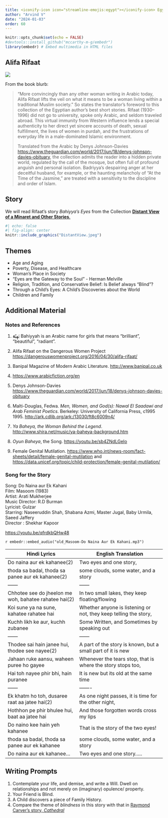```yaml
---
title: <iconify-icon icon="streamline-emojis:egypt"></iconify-icon> Egypt - Alifa Rifaat
author: "Arvind V"
date: "2024-01-03"
order: 60
---
```


```r
knitr::opts_chunk$set(echo = FALSE)
#devtools::install_github("mccarthy-m-g/embedr")
library(embedr) # Embed multimedia in HTML files
```

## Alifa Rifaat

![](AlifaRifaat.png)

From the book blurb:

> “More convincingly than any other woman writing in Arabic today, Alifa
> Rifaat lifts the veil on what it means to be a woman living within a
> traditional Muslim society.” So states the translator’s foreword to
> this collection of the Egyptian author’s best short stories. Rifaat
> (1930–1996) did not go to university, spoke only Arabic, and seldom
> traveled abroad. This virtual immunity from Western influence lends a
> special authenticity to her direct yet sincere accounts of death,
> sexual fulfillment, the lives of women in purdah, and the frustrations
> of everyday life in a male-dominated Islamic environment.\
>
> Translated from the Arabic by Denys Johnson-Davies
> <u><https://www.theguardian.com/world/2017/jun/18/denys-johnson-davies-obituary></u>,
> the collection admits the reader into a hidden private world,
> regulated by the call of the mosque, but often full of profound
> anguish and personal isolation. Badriyya’s despairing anger at her
> deceitful husband, for example, or the haunting melancholy of “At the
> Time of the Jasmine,” are treated with a sensitivity to the discipline
> and order of Islam.

## Story

We will read Rifaat's story *Bahiyya's Eyes* from the Collection
<u>[**Distant View of a Minaret and Other
Stories**.](Distant%20View%20of%20a%20Minaret%20and%20Other%20Storie%20-%20Rifaat,%20Alifa.pdf)</u>


```r
#| echo: false
#| fig-align: center
knitr::include_graphics("DistantView.jpeg")

```



## Themes

-   Age and Aging
-   Poverty, Disease, and Healthcare
-   Woman's Place in Society
-   "Eyes are the Gateway to the Soul" - Herman Melville
-   Religion, Tradition, and Conservative Belief: Is Belief always
    "Blind"?
-   Through a Child's Eyes: A Child's Discoveries about the World
-   Children and Family

## Additional Material

### Notes and References

1.  بَهِيّ**ة** Bahiyyah is an Arabic name for girls that means
    “brilliant”, “beautiful”, “radiant”.

2.  Alifa Rifaat on the Dangerous Women Project
    <u><https://dangerouswomenproject.org/2016/04/30/alifa-rifaat/></u>

3.  Banipal Magazine of Modern Arabic Literature.
    <u><http://www.banipal.co.uk></u>

4.  <u><https://www.arabicfiction.org/en></u>

5.  Denys Johnson-Davies
    <u><https://www.theguardian.com/world/2017/jun/18/denys-johnson-davies-obituary></u>

6.  Malti-Douglas, Fedwa. *Men, Women, and God(s): Nawal El Saadawi and
    Arab Feminist Poetics*. Berkeley: University of California Press,
    c1995 1995. <u><http://ark.cdlib.org/ark:/13030/ft8c6009n4/></u>

7.  *Ya Baheya, the Woman Behind the Legend*.
    <u><http://www.shira.net/music/ya-baheya-background.htm></u>

8.  *Oyun Baheya*, the Song. <u><https://youtu.be/sb4ZNdLGeIo></u>

9. Female Genital Mutilation. <u><https://www.who.int/news-room/fact-sheets/detail/female-genital-mutilation></u> and <u><https://data.unicef.org/topic/child-protection/female-genital-mutilation/></u>



### Song for the Story

Song: Do Naina aur Ek Kahani\
Film: Masoom (1983)\
Artist: Arati Mukherjee\
Music Director: R.D Burman\
Lyricist: Gulzar\
Starring: Naseeruddin Shah, Shabana Azmi, Master Jugal, Baby Urmila,
Saeed Jaffery\
Director : Shekhar Kapoor\

<u><https://youtu.be/qfrdkbQHw48></u>

`r embedr::embed_audio("old_Masoom-Do Naina Aur Ek Kahani.mp3")`

| Hindi Lyrics                                          | English Translation                                              |
|-------------------------------------------------------|------------------------------------------------------------------|
| Do naina aur ek kahanee(2)                            | Two eyes and one story,                                          |
| thoda sa badal, thoda sa panee aur ek kahanee(2)      | some clouds, some water, and a story                             |
| ------                                                | ------                                                           |
| Chhotee see do jheelon me woh, bahatee rahatee hai(2) | In two small lakes, they keep floating/flowing                   |
| Koi sune ya na sune, kahatee rahatee hai              | Whether anyone is listening or not, they keep telling the story, |
| Kuchh likh ke aur, kuchh zubanee                      | Some Written, and Sometimes by speaking out                      |
| ------                                                | ------                                                           |
| Thodee sai hain janee hui, thodee see nayee(2)        | A part of the story is known, but a small part of it is new      |
| Jahaan ruke aansu, waheen puree ho gayee              | Whenever the tears stop, that is where the story stops too,      |
| Hai toh nayee phir bhi, hain puranee                  | It is new but its old at the same time                           |
| ------                                                | -------                                                          |
| Ek khatm ho toh, dusaree raat aa jatee hai(2)         | As one night passes, it is time for the other night,             |
| Hothhon pe phir bhulee hui, baat aa jatee hai         | And those forgotten words cross my lips                          |
| Do naino kee hain yeh kahanee                         | That is the story of the two eyes!                               |
| thoda sa badal, thoda sa panee aur ek kahanee         | some clouds, some water, and a story                             |
| Do naina aur ek kahanee...                            | Two eyes and one story.....                                      |

## Writing Prompts

1.  Contemplate your life, and demise, and write a Will. Dwell on
    relationships and not merely on (imaginary) opulence/ property.
2.  Your Friend is Blind.
3.  A Child discovers a piece of Family History.
4.  Compare the theme of *blindness* in this story with that in
    <u>[Raymond Carver's story,
    *Cathedral*](.../../../160-usa-raymondcarver/index.html)</u>
    
